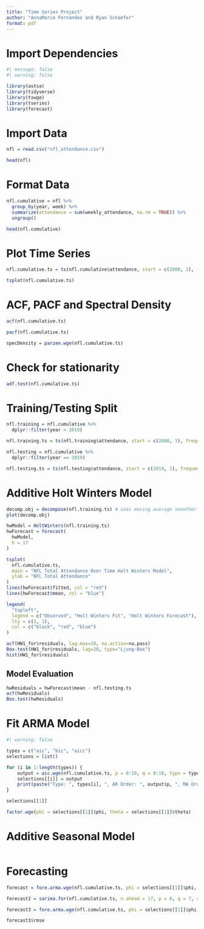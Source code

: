 ```yaml
---
title: "Time Series Project"
author: "AnnaMarie Fernandes and Ryan Schaefer"
format: pdf
---
```


# Import Dependencies

```r
#| message: false
#| warning: false

library(astsa)
library(tidyverse)
library(tswge)
library(tseries)
library(forecast)
```


# Import Data

```r
nfl = read.csv("nfl_attendance.csv")

head(nfl)
```

# Format Data

```r
nfl.cumulative = nfl %>%
  group_by(year, week) %>%
  summarize(attendance = sum(weekly_attendance, na.rm = TRUE)) %>%
  ungroup()

head(nfl.cumulative)
```

# Plot Time Series

```r
nfl.cumulative.ts = ts(nfl.cumulative$attendance, start = c(2000, 1), frequency = 17)

tsplot(nfl.cumulative.ts)
```

# ACF, PACF and Spectral Density

```r
acf(nfl.cumulative.ts)
```

```r
pacf(nfl.cumulative.ts)
```


```r
specDensity = parzen.wge(nfl.cumulative.ts)
```

# Check for stationarity

```r
adf.test(nfl.cumulative.ts)
```

# Training/Testing Split

```r
nfl.training = nfl.cumulative %>%
  dplyr::filter(year < 2019)

nfl.training.ts = ts(nfl.training$attendance, start = c(2000, 1), frequency = 17)

nfl.testing = nfl.cumulative %>%
  dplyr::filter(year == 2019)

nfl.testing.ts = ts(nfl.testing$attendance, start = c(2019, 1), frequency = 17)
```

# Additive Holt Winters Model

```r
decomp.obj = decompose(nfl.training.ts) # uses moving average smoother
plot(decomp.obj)
```

```r
hwModel = HoltWinters(nfl.training.ts)
hwForecast = forecast(
  hwModel,
  h = 17
)

tsplot(
  nfl.cumulative.ts,
  main = "NFL Total Attendance Over Time Holt Winters Model",
  ylab = "NFL Total Attendance"
)
lines(hwForecast$fitted, col = "red")
lines(hwForecast$mean, col = "blue")

legend(
  "topleft", 
  legend = c("Observed", "Holt Winters Fit", "Holt Winters Forecast"), 
  lty = c(1, 1), 
  col = c("black", "red", "blue")
)
```

```r
acf(HW1_for$residuals, lag.max=20, na.action=na.pass)
Box.test(HW1_for$residuals, lag=20, type="Ljung-Box")
hist(HW1_for$residuals)
```

## Model Evaluation

```r
hwResiduals = hwForecast$mean - nfl.testing.ts
acf(hwResiduals)
Box.test(hwResiduals)
```


# Fit ARMA Model

```r
#| warning: false

types = c("aic", "bic", "aicc")
selections = list()

for (i in 1:length(types)) {
    output = aic.wge(nfl.cumulative.ts, p = 0:10, q = 0:10, type = types[i])
    selections[[i]] = output
    print(paste("Type: ", types[i], ", AR Order: ", output$p, ", MA Order: ", output$q, sep = ""))
}
```

```r
selections[[1]]
```

```r
factor.wge(phi = selections[[1]]$phi, theta = selections[[1]]$theta)
```

# Additive Seasonal Model

```r

```



# Forecasting

```r
forecast = fore.arma.wge(nfl.cumulative.ts, phi = selections[[1]]$phi, theta = selections[[1]]$theta, n.ahead = 17, limits = TRUE)
```

```r
forecast2 = sarima.for(nfl.cumulative.ts, n.ahead = 17, p = 6, q = 7, d = 0, plot.all = TRUE)
```

```r
forecast3 = fore.arma.wge(nfl.cumulative.ts, phi = selections[[1]]$phi, theta = selections[[1]]$theta, n.ahead = 17, limits = TRUE, lastn = TRUE)
```

```r
forecast3$rmse
```

